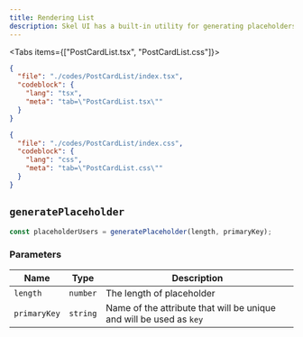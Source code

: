 ```yaml
---
title: Rendering List
description: Skel UI has a built-in utility for generating placeholders, which is very useful for rendering lists.
---
```



<Portal>
  <PostCardList />
</Portal>

<Tabs items={["PostCardList.tsx", "PostCardList.css"]}>

```json doc-gen:file
{
  "file": "./codes/PostCardList/index.tsx",
  "codeblock": {
    "lang": "tsx",
    "meta": "tab=\"PostCardList.tsx\""
  }
}
```

```json doc-gen:file
{
  "file": "./codes/PostCardList/index.css",
  "codeblock": {
    "lang": "css",
    "meta": "tab=\"PostCardList.css\""
  }
}
```

</Tabs>

## `generatePlaceholder`

```js
const placeholderUsers = generatePlaceholder(length, primaryKey);
```

### Parameters

| Name         | Type     | Description                                                         |
| ------------ | -------- | ------------------------------------------------------------------- |
| `length`     | `number` | The length of placeholder                                           |
| `primaryKey` | `string` | Name of the attribute that will be unique and will be used as `key` |
